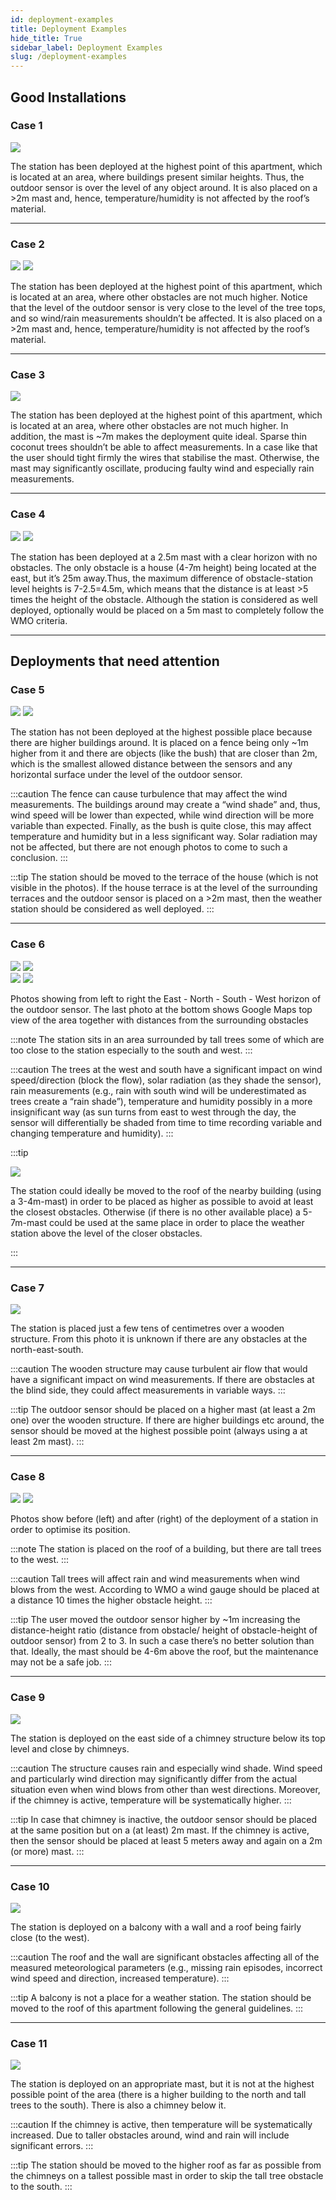 ```yaml
---
id: deployment-examples
title: Deployment Examples
hide_title: True
sidebar_label: Deployment Examples
slug: /deployment-examples
---
```



<!--export const highlight = ({children, color}) => (
  <span
    style={{
      backgroundColor: color,
      borderRadius: '2px',
      color: '#fff',
      padding: '0.2rem',
    }}>
    {children}
  </span>
);-->


## Good Installations

### Case 1

<div class="explanation">
    <img src={useBaseUrl("img/deployments/good_example_1.jpg")} />
    <p>
    The station has been deployed at the highest point of this apartment, which is located at an area, where buildings present similar heights. Thus, the outdoor sensor is over the level of any object around. It is also placed on a >2m mast and, hence, temperature/humidity is not  affected by the roof’s material.
    </p>
</div>

<hr/>

### Case 2

<div class="explanation horizontal">
    <div class="images">
      <img src={useBaseUrl("img/deployments/good_example_2.jpg")} />
      <img src={useBaseUrl("img/deployments/good_example_3.jpg")} />
    </div>
    <div class="copy">
        <p>
            The station has been deployed at the highest point of this apartment, which is located at an area, where other obstacles are not much higher. Notice that the level of the outdoor sensor is very close to the level of the tree tops, and so wind/rain measurements shouldn’t be affected. It is also placed on a >2m mast and, hence, temperature/humidity is not  affected by the roof’s material.
        </p>
      </div>
  </div>
  
  <hr/>

### Case 3

<div class="explanation">
    <img src={useBaseUrl("img/deployments/good_example_4.png")} />
    <p>
    The station has been deployed at the highest point of this apartment, which is located at an area, where other obstacles are not much higher. In addition, the mast is ~7m makes the deployment quite ideal. Sparse thin coconut trees shouldn’t be able to affect measurements. In a case like that the user should tight firmly the wires that stabilise the mast. Otherwise, the mast may significantly oscillate, producing faulty wind and especially rain measurements.
    </p>
</div>

<hr/>

### Case 4

<div class="explanation horizontal">
    <div class="images">
      <img src={useBaseUrl("img/deployments/good_example_5.jpg")} />
      <img src={useBaseUrl("img/deployments/good_example_6.png")} />
    </div>
    <div class="copy">
        <p>
        The station has been deployed at a 2.5m mast with a clear horizon with no obstacles. The only obstacle is a house (4-7m height) being located at the east, but it’s 25m away.Thus, the maximum difference of obstacle-station level heights is 7-2.5=4.5m, which means that the distance is at least >5 times the height of the obstacle. Although the station is considered as well deployed, optionally would be placed on a 5m mast to completely follow the WMO criteria.
        </p>
      </div>
  </div>
  
  <hr/>


## Deployments that need attention

### Case 5

<div class="explanation horizontal">
    <div class="images">
      <img src={useBaseUrl("img/deployments/bad_example_1.jpg")} />
      <img src={useBaseUrl("img/deployments/bad_example_2.jpg")} />
    </div>
    <div class="copy">
        <p>
        The station has not been deployed at the highest possible place because there are higher buildings around. It is placed on a fence being only ~1m higher from it and there are objects (like the bush) that are closer than 2m, which is the smallest allowed distance between the sensors and any horizontal surface under the level of the outdoor sensor.
        </p>
    </div>

:::caution
The fence can cause turbulence that may affect the wind measurements. The buildings around may create a “wind shade” and, thus, wind speed will be lower than expected, while wind direction will be more variable than expected. Finally, as the bush is quite close, this may affect temperature and humidity but in a less significant way. Solar radiation may not be affected, but there are not enough photos to come to such a conclusion.
:::

:::tip
The station should be moved to the terrace of the house (which is not visible in the photos). If the house terrace is at the level of the surrounding terraces and the outdoor sensor is placed on a >2m mast, then the weather station should be considered as well deployed.
:::

</div>

<hr/>

### Case 6

<div class="explanation horizontal">
    <div class="images">
      <img src={useBaseUrl("img/deployments/bad_example_3.jpg")} />
      <img src={useBaseUrl("img/deployments/bad_example_4.png")} />
    </div>
    <div class="images">
        <img src={useBaseUrl("img/deployments/bad_example_5.png")} />
        <img src={useBaseUrl("img/deployments/bad_example_6.png")} />
      </div>
    <div class="copy">
        <p>
        Photos showing from left to right the East - North - South - West horizon of the outdoor sensor. The last photo at the bottom shows Google Maps top view of the area together with distances from the surrounding obstacles
        </p>
    </div>

:::note
The station sits in an area surrounded by tall trees some of which are too close to the station especially to the south and west.
:::

:::caution
The trees at the west and south have a significant impact on wind speed/direction (block the flow), solar radiation (as they shade the sensor), rain measurements (e.g., rain with south wind will be underestimated as trees create a “rain shade”), temperature and humidity possibly in a more insignificant way (as sun turns from east to west through the day, the sensor will differentially be shaded from time to time recording variable and changing temperature and humidity).
:::

:::tip
<div class="explanation">
    <img src={useBaseUrl("img/deployments/bad_example_7.png")} />
    <p>
    The station could ideally be moved to the roof of the nearby building (using a 3-4m-mast) in order to be placed as higher as possible to avoid at least the closest obstacles. Otherwise (if there is no other available place) a 5-7m-mast could be used at the same place in order to place the weather station above the level of the closer obstacles.
    </p>
</div>
:::
</div>

<hr/>

### Case 7

<div class="explanation">
    <img src={useBaseUrl("img/deployments/bad_example_8.jpg")} />
    <p>
    The station is placed just a few tens of centimetres over a wooden structure. From this photo it is unknown if there are any obstacles at the north-east-south.
    </p>
</div>

:::caution
The wooden structure may cause turbulent air flow that would have a significant impact on wind measurements. If there are obstacles at the blind side, they could affect measurements in variable ways.
:::

:::tip
The outdoor sensor should be placed on a higher mast (at least a 2m one) over the wooden structure. If there are higher buildings etc around, the sensor should be moved at the highest possible point (always using a at least 2m mast).
:::

<hr/>

### Case 8

<div class="explanation horizontal">
    <div class="images">
      <img src={useBaseUrl("img/deployments/bad_example_9.png")} />
      <img src={useBaseUrl("img/deployments/bad_example_10.png")} />
    </div>
    <div class="copy">
        <p>
        Photos show before (left) and after (right) of the deployment of a station in order to optimise its position.
        </p>
    </div>

:::note
The station is placed on the roof of a building, but there are tall trees to the west.
:::

:::caution
Tall trees will affect rain and wind measurements when wind blows from the west. According to WMO a wind gauge should be placed at a distance 10 times the higher obstacle height.
:::

:::tip
The user moved the outdoor sensor higher by ~1m increasing the  distance-height ratio (distance from obstacle/ height of obstacle-height of outdoor sensor) from 2 to 3. In such a case there’s no better solution than that. Ideally, the mast should be 4-6m above the roof, but the maintenance may not be a safe job.
:::
</div>

<hr/>

### Case 9

<div class="explanation">
    <div class="images">
      <img src={useBaseUrl("img/deployments/bad_example_11.jpg")} />
    </div>
    <div class="copy">
        <p>
        The station is deployed on the east side of a chimney structure below its top level and close by chimneys.
        </p>
    </div>
</div>

:::caution
The structure causes rain and especially wind shade. Wind speed and particularly wind direction may significantly differ from the actual situation even when wind blows from other than west directions. Moreover, if the chimney is active, temperature will be systematically higher.
:::

:::tip
In case that chimney is inactive, the outdoor sensor should be placed at the same position but on a (at least) 2m mast. If the chimney is active, then the sensor should be placed at least 5 meters away and again on a 2m (or more) mast.
:::

<hr/>

### Case 10

<div class="explanation">
    <div class="images">
      <img src={useBaseUrl("img/deployments/bad_example_12.jpg")} />
    </div>
    <div class="copy">
        <p>
            The station is deployed on a balcony with a wall and a roof being fairly close (to the west).
        </p>
    </div>
</div>

:::caution
The roof and the wall are significant obstacles affecting all of the measured meteorological parameters (e.g., missing rain episodes, incorrect wind speed and direction, increased temperature).
:::

:::tip
A balcony is not a place for a weather station. The station should be moved to the roof of this apartment following the general guidelines.
:::

<hr/>

### Case 11

<div class="explanation">
    <div class="images">
      <img src={useBaseUrl("img/deployments/bad_example_13.png")} />
    </div>
    <div class="copy">
        <p>
        The station is deployed on an appropriate mast, but it is not at the highest possible point of the area (there is a higher building to the north and tall trees to the south). There is also a chimney below it.
        </p>
    </div>
</div>

:::caution
If the chimney is active, then temperature will be systematically increased. Due to taller obstacles around, wind and rain will include significant errors.
:::

:::tip
The station should be moved to the higher roof as far as possible from the chimneys on a tallest possible mast in order to skip the tall tree obstacle to the south.
:::

<!--<hr/>

### Case 12

<div class="explanation horizontal">
    <div class="images">
      <img src={useBaseUrl("img/deployments/bad_example_14.jpg")} />
      <img src={useBaseUrl("img/deployments/bad_example_15.jpg")} />
    </div>
    <div class="images">
        <img src={useBaseUrl("img/deployments/bad_example_16.jpg")} />
      </div>
    <div class="copy">
        <p>
        Photos show the deployment horizon (from left to right) to the west, south and north.
        </p>
    </div>
</div>

:::note
The station sits on a short mast on a fence being just a few centimetres over the fence. There is a tall and bulky tree at the west and a house at the north (distance has not been defined).
:::

:::caution
The fence may cause turbulence in the air flow. In addition, the house at the north may be an obstacle that partially blocks the air flow (this would result in systematically lower wind speeds when wind blows from the north). 
:::

:::tip
The station should be moved to the highest possible place (roof of the building (always on a >2m mast). If this is not an option and the only place is the fence, the outdoor sensor should be placed on a >5m mast.
:::-->